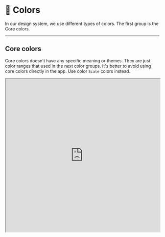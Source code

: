 
<Meta title="About/Colors" />

# 🎨 Colors

In our design system, we use different types of colors.
The first group is the Core colors.

---

## Core colors

Core colors doesn't have any specific meaning or themes. They are just color ranges that used in the next color groups.
It's better to avoid using core colors directly in the app. Use color `Scale` colors instead.

<iframe
	style={{
		border: '1px solid rgba(0, 0, 0, 0.1)'
	}}
	width="100%"
	height="500"
	src="https://www.figma.com/embed?embed_host=share&url=https%3A%2F%2Fwww.figma.com%2Fdesign%2FJir22AjzvPokdbMbe8yt5k%2F%25F0%259F%2592%258E-Core%3Fnode-id%3D404-4319%26t%3Dd8WJEYZK76vUHeB6-1"
	allowFullScreen
/>

Core colors still have some useage areas.
All colors in the app could be breaked down to 4 areas — from the very light to the very dark:

- **Background colors** — colors that are used for backgrounds on large areas - like pages, modals, containers, etc.
- **Soft colors** — colors a bit darker and suitable for smaller elements like buttons, inputs, borders, etc.
- **Solid colors** — these colors are strong and dark. It's suitable small elements that should be highlighted - like error buttons, borders, alerts, etc.
- **Text colors** — these colors are dark and therefore suitable for text.

<iframe
	style={{
		border: '1px solid rgba(0, 0, 0, 0.1)'
	}}
	width="100%"
	height="700"
	src="https://www.figma.com/embed?embed_host=share&url=https%3A%2F%2Fwww.figma.com%2Fdesign%2FJir22AjzvPokdbMbe8yt5k%2F%25F0%259F%2592%258E-Core%3Fnode-id%3D3709-9834%26t%3Dd8WJEYZK76vUHeB6-1"
	allowFullScreen
/>

All colors in the app could be also split into 6 color groups:

- **Ntrl colors** — neutral colors. These colors are used for backgrounds, text, and other elements that should not be highlighted.
- **Pop colors** — this color used to highlight elements.

- **Err colors** — error colors — a service group.
- **Warn colors** — warning colors — a service group.
- **Succ colors** — success colors - a service group.

- **Purp colors** — info colors.

---

## Scale colors

Scale colors also doesn't have any specific meaning, but they have themes.

This is how you use scale colors:

```css
/* Use scale colors */
background-color: var(--clr-scale-ntrl-10);
color: var(--clr-scale-pop-90);
```

<iframe
	style={{
		border: '1px solid rgba(0, 0, 0, 0.1)'
	}}
	width="100%"
	height="500"
	src="https://www.figma.com/embed?embed_host=share&url=https%3A%2F%2Fwww.figma.com%2Fdesign%2FJir22AjzvPokdbMbe8yt5k%2F%25F0%259F%2592%258E-Core%3Fnode-id%3D3835-268%26t%3Dd8WJEYZK76vUHeB6-1"
	allowFullScreen
/>
